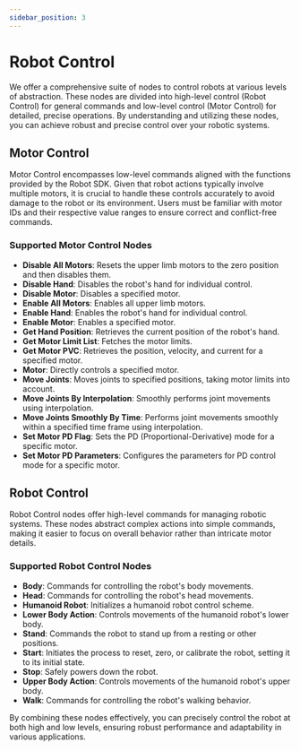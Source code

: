 ```yaml
---
sidebar_position: 3
---
```


# Robot Control

We offer a comprehensive suite of nodes to control robots at various levels of abstraction. These nodes are divided into high-level control (Robot Control) for general commands and low-level control (Motor Control) for detailed, precise operations. By understanding and utilizing these nodes, you can achieve robust and precise control over your robotic systems.

## Motor Control

Motor Control encompasses low-level commands aligned with the functions provided by the Robot SDK. Given that robot actions typically involve multiple motors, it is crucial to handle these controls accurately to avoid damage to the robot or its environment. Users must be familiar with motor IDs and their respective value ranges to ensure correct and conflict-free commands.

### Supported Motor Control Nodes

- **Disable All Motors**: Resets the upper limb motors to the zero position and then disables them.
- **Disable Hand**: Disables the robot's hand for individual control.
- **Disable Motor**: Disables a specified motor.
- **Enable All Motors**: Enables all upper limb motors.
- **Enable Hand**: Enables the robot's hand for individual control.
- **Enable Motor**: Enables a specified motor.
- **Get Hand Position**: Retrieves the current position of the robot's hand.
- **Get Motor Limit List**: Fetches the motor limits.
- **Get Motor PVC**: Retrieves the position, velocity, and current for a specified motor.
- **Motor**: Directly controls a specified motor.
- **Move Joints**: Moves joints to specified positions, taking motor limits into account.
- **Move Joints By Interpolation**: Smoothly performs joint movements using interpolation.
- **Move Joints Smoothly By Time**: Performs joint movements smoothly within a specified time frame using interpolation.
- **Set Motor PD Flag**: Sets the PD (Proportional-Derivative) mode for a specific motor.
- **Set Motor PD Parameters**: Configures the parameters for PD control mode for a specific motor.

## Robot Control

Robot Control nodes offer high-level commands for managing robotic systems. These nodes abstract complex actions into simple commands, making it easier to focus on overall behavior rather than intricate motor details.

### Supported Robot Control Nodes

- **Body**: Commands for controlling the robot's body movements.
- **Head**: Commands for controlling the robot's head movements.
- **Humanoid Robot**: Initializes a humanoid robot control scheme.
- **Lower Body Action**: Controls movements of the humanoid robot's lower body.
- **Stand**: Commands the robot to stand up from a resting or other positions.
- **Start**: Initiates the process to reset, zero, or calibrate the robot, setting it to its initial state.
- **Stop**: Safely powers down the robot.
- **Upper Body Action**: Controls movements of the humanoid robot's upper body.
- **Walk**: Commands for controlling the robot's walking behavior.

By combining these nodes effectively, you can precisely control the robot at both high and low levels, ensuring robust performance and adaptability in various applications.